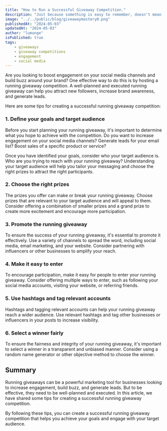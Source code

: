 ```yaml
---
title: "How to Run a Successful Giveaway Competition."
description: "Just because something is easy to remember, doesn't mean it's true. How stories and memory cloud judgement and strategies to overcome and make informed decisions."
image: "../../public/blog/giveawaymastery0.png"
publishedAt: "2024-05-03"
updatedAt: "2024-05-03"
author: "lumunge"
isPublished: true
tags:
    - giveaways
    - giveaway competitions
    - engagement
    - social media
---
```


Are you looking to boost engagement on your social media channels and build buzz around your brand? One effective way to do this is by hosting a running giveaway competition. A well-planned and executed running giveaway can help you attract new followers, increase brand awareness, and generate leads.

Here are some tips for creating a successful running giveaway competition:

### 1. Define your goals and target audience
Before you start planning your running giveaway, it's important to determine what you hope to achieve with the competition. Do you want to increase engagement on your social media channels? Generate leads for your email list? Boost sales of a specific product or service?

Once you have identified your goals, consider who your target audience is. Who are you trying to reach with your running giveaway? Understanding your target audience will help you tailor your messaging and choose the right prizes to attract the right participants.

### 2. Choose the right prizes
The prizes you offer can make or break your running giveaway. Choose prizes that are relevant to your target audience and will appeal to them. Consider offering a combination of smaller prizes and a grand prize to create more excitement and encourage more participation.

### 3. Promote the running giveaway
To ensure the success of your running giveaway, it's essential to promote it effectively. Use a variety of channels to spread the word, including social media, email marketing, and your website. Consider partnering with influencers or other businesses to amplify your reach.

### 4. Make it easy to enter
To encourage participation, make it easy for people to enter your running giveaway. Consider offering multiple ways to enter, such as following your social media accounts, visiting your website, or referring friends.

### 5. Use hashtags and tag relevant accounts
Hashtags and tagging relevant accounts can help your running giveaway reach a wider audience. Use relevant hashtags and tag other businesses or influencers in your posts to increase visibility.

### 6. Select a winner fairly
To ensure the fairness and integrity of your running giveaway, it's important to select a winner in a transparent and unbiased manner. Consider using a random name generator or other objective method to choose the winner.

## Summary
Running giveaways can be a powerful marketing tool for businesses looking to increase engagement, build buzz, and generate leads. But to be effective, they need to be well-planned and executed. In this article, we have shared some tips for creating a successful running giveaway competition.

By following these tips, you can create a successful running giveaway competition that helps you achieve your goals and engage with your target audience.